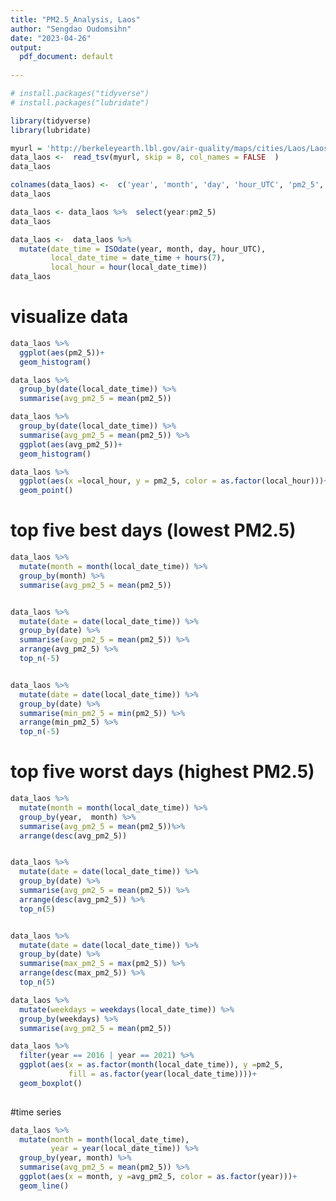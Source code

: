 ```yaml
---
title: "PM2.5_Analysis, Laos"
author: "Sengdao Oudomsihn"
date: "2023-04-26"
output:
  pdf_document: default
  
---
```


```r
# install.packages("tidyverse")
# install.packages("lubridate")
```

```r
library(tidyverse)
library(lubridate)
```

```r
myurl = 'http://berkeleyearth.lbl.gov/air-quality/maps/cities/Laos/Laos.txt'
data_laos <-  read_tsv(myurl, skip = 8, col_names = FALSE  )
data_laos
```

```r
colnames(data_laos) <-  c('year', 'month', 'day', 'hour_UTC', 'pm2_5', 'X6', 'X7' )
data_laos
```

```r
data_laos <- data_laos %>%  select(year:pm2_5)
data_laos
```

```r
data_laos <-  data_laos %>% 
  mutate(date_time = ISOdate(year, month, day, hour_UTC),
         local_date_time = date_time + hours(7),
         local_hour = hour(local_date_time))
data_laos
```
# visualize data
```r
data_laos %>% 
  ggplot(aes(pm2_5))+
  geom_histogram()
```

```r
data_laos %>% 
  group_by(date(local_date_time)) %>% 
  summarise(avg_pm2_5 = mean(pm2_5))
```


```r
data_laos %>% 
  group_by(date(local_date_time)) %>% 
  summarise(avg_pm2_5 = mean(pm2_5)) %>% 
  ggplot(aes(avg_pm2_5))+
  geom_histogram()
```


```r
data_laos %>% 
  ggplot(aes(x =local_hour, y = pm2_5, color = as.factor(local_hour)))+
  geom_point()
```



# top five best days (lowest PM2.5)
```r
data_laos %>% 
  mutate(month = month(local_date_time)) %>% 
  group_by(month) %>% 
  summarise(avg_pm2_5 = mean(pm2_5))


data_laos %>% 
  mutate(date = date(local_date_time)) %>% 
  group_by(date) %>% 
  summarise(avg_pm2_5 = mean(pm2_5)) %>% 
  arrange(avg_pm2_5) %>% 
  top_n(-5) 


data_laos %>% 
  mutate(date = date(local_date_time)) %>% 
  group_by(date) %>% 
  summarise(min_pm2_5 = min(pm2_5)) %>% 
  arrange(min_pm2_5) %>% 
  top_n(-5) 
```

# top five worst days (highest PM2.5)
```r
data_laos %>% 
  mutate(month = month(local_date_time)) %>% 
  group_by(year,  month) %>% 
  summarise(avg_pm2_5 = mean(pm2_5))%>% 
  arrange(desc(avg_pm2_5)) 


data_laos %>% 
  mutate(date = date(local_date_time)) %>% 
  group_by(date) %>% 
  summarise(avg_pm2_5 = mean(pm2_5)) %>% 
  arrange(desc(avg_pm2_5)) %>% 
  top_n(5) 


data_laos %>% 
  mutate(date = date(local_date_time)) %>% 
  group_by(date) %>% 
  summarise(max_pm2_5 = max(pm2_5)) %>% 
  arrange(desc(max_pm2_5)) %>% 
  top_n(5) 
```

```r
data_laos %>% 
  mutate(weekdays = weekdays(local_date_time)) %>% 
  group_by(weekdays) %>% 
  summarise(avg_pm2_5 = mean(pm2_5))
```

```r
data_laos %>% 
  filter(year == 2016 | year == 2021) %>% 
  ggplot(aes(x = as.factor(month(local_date_time)), y =pm2_5, 
             fill = as.factor(year(local_date_time))))+
  geom_boxplot()
  
```

#time series

```r
data_laos %>% 
  mutate(month = month(local_date_time),
         year = year(local_date_time)) %>% 
  group_by(year, month) %>% 
  summarise(avg_pm2_5 = mean(pm2_5)) %>% 
  ggplot(aes(x = month, y =avg_pm2_5, color = as.factor(year)))+
  geom_line()
```


















